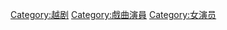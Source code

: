 {{Catmore}}

[[Category:越剧|Category:越剧]]
[[Category:戲曲演員|Category:戲曲演員]]
[[Category:女演员|Category:女演员]]